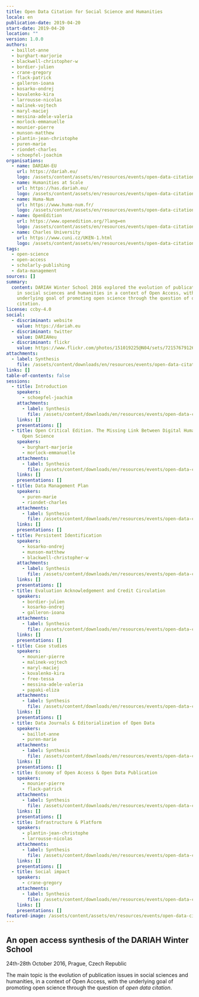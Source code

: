 ```yaml
---
title: Open Data Citation for Social Science and Humanities
locale: en
publication-date: 2019-04-20
start-date: 2019-04-20
location: ""
version: 1.0.0
authors:
  - baillot-anne
  - burghart-marjorie
  - blackwell-christopher-w
  - bordier-julien
  - crane-gregory
  - flack-patrick
  - galleron-ioana
  - kosarko-ondrej
  - kovalenko-kira
  - larrousse-nicolas
  - malinek-vojtech
  - maryl-maciej
  - messina-adele-valeria
  - morlock-emmanuelle
  - mounier-pierre
  - munson-matthew
  - plantin-jean-christophe
  - puren-marie
  - riondet-charles
  - schoepfel-joachim
organisations:
  - name: DARIAH-EU
    url: https://dariah.eu/
    logo: /assets/content/assets/en/resources/events/open-data-citation-for-social-science-and-humanities/dariah-eu-white.png
  - name: Humanities at Scale
    url: https://has.dariah.eu/
    logo: /assets/content/assets/en/resources/events/open-data-citation-for-social-science-and-humanities/has-white.png
  - name: Huma-Num
    url: https://www.huma-num.fr/
    logo: /assets/content/assets/en/resources/events/open-data-citation-for-social-science-and-humanities/huma-num-white.png
  - name: OpenEdition
    url: https://www.openedition.org/?lang=en
    logo: /assets/content/assets/en/resources/events/open-data-citation-for-social-science-and-humanities/open-edition-white.png
  - name: Charles University
    url: https://www.cuni.cz/UKEN-1.html
    logo: /assets/content/assets/en/resources/events/open-data-citation-for-social-science-and-humanities/charles-university-white.png
tags:
  - open-science
  - open-access
  - scholarly-publishing
  - data-management
sources: []
summary:
  content: DARIAH Winter School 2016 explored the evolution of publication issues
    in social sciences and humanities in a context of Open Access, with the
    underlying goal of promoting open science through the question of open data
    citation.
license: ccby-4.0
social:
  - discriminant: website
    value: https://dariah.eu
  - discriminant: twitter
    value: DARIAHeu
  - discriminant: flickr
    value: https://www.flickr.com/photos/151019225@N04/sets/72157679126801606/
attachments:
  - label: Synthesis
    file: /assets/content/downloads/en/resources/events/open-data-citation-for-social-science-and-humanities/dariah-winter-school-full-synthesis.pdf
links: []
table-of-contents: false
sessions:
  - title: Introduction
    speakers:
      - schoepfel-joachim
    attachments:
      - label: Synthesis
        file: /assets/content/downloads/en/resources/events/open-data-citation-for-social-science-and-humanities/sessions/0/dariah-winter-school-1-introduction.pdf
    links: []
    presentations: []
  - title: Open Critical Edition. The Missing Link Between Digital Humanities and
      Open Science
    speakers:
      - burghart-marjorie
      - morlock-emmanuelle
    attachments:
      - label: Synthesis
        file: /assets/content/downloads/en/resources/events/open-data-citation-for-social-science-and-humanities/sessions/1/dariah-winter-school-2-open-critical-edition.pdf
    links: []
    presentations: []
  - title: Data Management Plan
    speakers:
      - puren-marie
      - riondet-charles
    attachments:
      - label: Synthesis
        file: /assets/content/downloads/en/resources/events/open-data-citation-for-social-science-and-humanities/sessions/2/dariah-winter-school-3-data-management-plan.pdf
    links: []
    presentations: []
  - title: Persistent Identification
    speakers:
      - kosarko-ondrej
      - munson-matthew
      - blackwell-christopher-w
    attachments:
      - label: Synthesis
        file: /assets/content/downloads/en/resources/events/open-data-citation-for-social-science-and-humanities/sessions/3/dariah-winter-school-4-persistent-identification.pdf
    links: []
    presentations: []
  - title: Evaluation Acknowledgement and Credit Circulation
    speakers:
      - bordier-julien
      - kosarko-ondrej
      - galleron-ioana
    attachments:
      - label: Synthesis
        file: /assets/content/downloads/en/resources/events/open-data-citation-for-social-science-and-humanities/sessions/4/dariah-winter-school-5-evaluation-acknowledgementand-credit-circulation.pdf
    links: []
    presentations: []
  - title: Case studies
    speakers:
      - mounier-pierre
      - malinek-vojtech
      - maryl-maciej
      - kovalenko-kira
      - free-tessa
      - messina-adele-valeria
      - papaki-eliza
    attachments:
      - label: Synthesis
        file: /assets/content/downloads/en/resources/events/open-data-citation-for-social-science-and-humanities/sessions/5/dariah-winter-school-6-case-studies.pdf
    links: []
    presentations: []
  - title: Data Journals & Editorialization of Open Data
    speakers:
      - baillot-anne
      - puren-marie
    attachments:
      - label: Synthesis
        file: /assets/content/downloads/en/resources/events/open-data-citation-for-social-science-and-humanities/sessions/6/dariah-winter-school-7-data-journals-editorializationof-open-data.pdf
    links: []
    presentations: []
  - title: Economy of Open Access & Open Data Publication
    speakers:
      - mounier-pierre
      - flack-patrick
    attachments:
      - label: Synthesis
        file: /assets/content/downloads/en/resources/events/open-data-citation-for-social-science-and-humanities/sessions/7/dariah-winter-school-8-economyof-open-access-open-data-publication.pdf
    links: []
    presentations: []
  - title: Infrastructure & Platform
    speakers:
      - plantin-jean-christophe
      - larrousse-nicolas
    attachments:
      - label: Synthesis
        file: /assets/content/downloads/en/resources/events/open-data-citation-for-social-science-and-humanities/sessions/8/dariah-winter-school-9-infrastructure-platform.pdf
    links: []
    presentations: []
  - title: Social impact
    speakers:
      - crane-gregory
    attachments:
      - label: Synthesis
        file: /assets/content/downloads/en/resources/events/open-data-citation-for-social-science-and-humanities/sessions/9/dariah-winter-school-10-socialimpact.pdf
    links: []
    presentations: []
featured-image: /assets/content/assets/en/resources/events/open-data-citation-for-social-science-and-humanities/featured-image.jpg
---
```

## An open access synthesis of the DARIAH Winter School

24th-28th October 2016, Prague, Czech Republic

The main topic is the evolution of publication issues in social sciences and humanities, in a context of Open Access, with the underlying goal of promoting open science through the question of *open data citation*.
